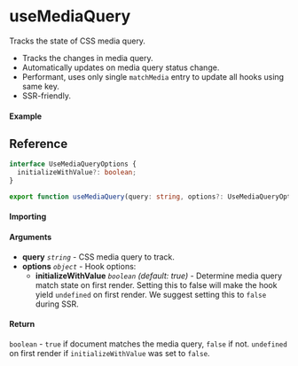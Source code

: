 
<Meta title="Sensor/useMediaQuery" component={Example} />

# useMediaQuery

Tracks the state of CSS media query.

- Tracks the changes in media query.
- Automatically updates on media query status change.
- Performant, uses only single `matchMedia` entry to update all hooks using same key.
- SSR-friendly.

#### Example

<Canvas>
  <Story story={Example} inline />
</Canvas>

## Reference

```ts
interface UseMediaQueryOptions {
  initializeWithValue?: boolean;
}

export function useMediaQuery(query: string, options?: UseMediaQueryOptions): boolean | undefined;
```

#### Importing

<ImportPath />

#### Arguments

- **query** _`string`_ - CSS media query to track.
- **options** _`object`_ - Hook options:
  - **initializeWithValue** _`boolean`_ _(default: true)_ - Determine media query match state on first
    render. Setting this to false will make the hook yield `undefined` on first render. We suggest
    setting this to `false` during SSR.

#### Return

`boolean` - `true` if document matches the media query, `false` if not. `undefined` on first render
if `initializeWithValue` was set to `false`.
